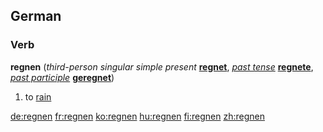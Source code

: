 ==German==
===Verb===
'''regnen''' (''third-person singular simple present'' '''[[regnet]]''', ''[[past tense]]'' '''[[regnete]]''', ''[[past participle]]'' '''[[geregnet]]''')
# to [[rain]]

[[de:regnen]]
[[fr:regnen]]
[[ko:regnen]]
[[hu:regnen]]
[[fi:regnen]]
[[zh:regnen]]